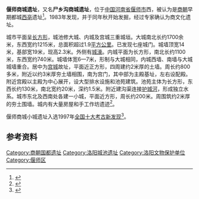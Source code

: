 {{文物保护单位
| 级别 = 全国
| 名称 = 尸乡沟商城遗址
| 图片 = 
| 编号 = 3-198
| 分类 = 古遗址
| 时代 = [[商朝|商]]
| 所在 = [[河南省|河南省]][[偃师市|偃师市]]
| 登录 = 1988年
| Cat = 河南全国重点文物保护单位
}}
'''偃师商城遗址'''，又名'''尸乡沟商城遗址'''，位于[[中華人民共和國|中国]][[河南省|河南省]][[偃师市|偃师市]]西，被认为是[[商朝|商朝]]早期都城[[西亳|西亳]]遗址<ref>{{cite web|author=考古|title=1983年秋季河南偃师商城发掘简报|url=http://www.cnki.net/KCMS/detail/detail.aspx?QueryID=4&CurRec=2&recid=&filename=KAGU198410002&dbname=CJFD7984&dbcode=CJFQ&pr=&urlid=&yx=&v=MDk2NDY2ZmIrZHRGeUhrVkwvTUxpek1lN0t4RnRYTnI0OUZab1I4ZVgxTHV4WVM3RGgxVDNxVHJXTTFGckNVUkw=|accessdate=1984年10期|archive-date=2021-07-21|archive-url=https://web.archive.org/web/20210721020721/https://www.cnki.net/KCMS/detail/detail.aspx?QueryID=4&CurRec=2&recid=&filename=KAGU198410002&dbname=CJFD7984&dbcode=CJFQ&pr=&urlid=&yx=&v=MDk2NDY2ZmIrZHRGeUhrVkwvTUxpek1lN0t4RnRYTnI0OUZab1I4ZVgxTHV4WVM3RGgxVDNxVHJXTTFGckNVUkw=}}</ref>。1983年发现，并于同年秋开始发掘，经过专家确认为商文化遗址。

城市平面呈[[长方形|长方形]]，城池修大城、内城及宫城三重城垣。大城南北长约1700余米，东西宽约1215米，总面积超过1.9[[平方公里|平方公里]]。已发现七座城门。城墙顶宽14米，基部宽19米，现高2.3米。外侧有[[城濠|城濠]]。内城平面为长方形，南北长约1100米，东西宽约740米。城墙体宽6—7米，形制与大城相同，内城西墙、南墙与大城城墙重合。居中为[[宫城|宫城]]故址，平面近正方形，四周建约2米厚的土墙。周长约800多米，附近以约3米厚夯土墙相围，南为宫门，其中部为主殿基址，左右设配殿。附近宫殿以主殿为中心展开，设大型排水设施和池苑建筑。池苑主体为长方形，东西长约130米，南北宽约20米，深约1.5米。附近建沟渠连接[[护城河|护城河]]，形成独立水系。城市东北及西南处各建一小城，平面近方形，周长约200米。周围筑约2米厚的夯土围墙。城内有大量房屋和手工作坊遗迹<ref>{{cite web|author=考古|title=关于偃师尸乡沟商城的年代和性质|url=http://www.cnki.net/KCMS/detail/detail.aspx?QueryID=0&CurRec=1&recid=&filename=KAGU198603007&dbname=CJFD8589&dbcode=CJFQ&pr=&urlid=&yx=&v=MDYxMjBMaXpNZTdLeEZ0Zk1ySTlGWTRSOGVYMUx1eFlTN0RoMVQzcVRyV00xRnJDVVJMNmZiK2R0RnlIa1VyclA=|accessdate=1986年03期|archive-date=2021-01-02|archive-url=https://web.archive.org/web/20210102091244/https://www.cnki.net/KCMS/detail/detail.aspx?QueryID=0&CurRec=1&recid=&filename=KAGU198603007&dbname=CJFD8589&dbcode=CJFQ&pr=&urlid=&yx=&v=MDYxMjBMaXpNZTdLeEZ0Zk1ySTlGWTRSOGVYMUx1eFlTN0RoMVQzcVRyV00xRnJDVVJMNmZiK2R0RnlIa1VyclA%3D}}</ref>。

偃师商城小城遗址入选1997年[[全国十大考古新发现|全国十大考古新发现]]<ref>{{Cite web |url=http://www.arthenan.com/wenbo/kaogu/701.html |title=河南偃师商城小城遗址（1997年全国十大重要考古） |access-date=2010-10-06 |archive-date=2021-07-21 |archive-url=https://web.archive.org/web/20210721011322/http://www.arthenan.com/wenbo/kaogu/701.html }}</ref>。

== 参考资料 ==
{{reflist}}

{{洛阳旅游资源}}
{{河南全国重点文物保护单位}}
{{中华人民共和国国家考古遗址公园}}
{{Neolithic cultures of China}}

[[Category:商朝国都遗址|Category:商朝国都遗址]]
[[Category:洛阳城池遗址|Category:洛阳城池遗址]]
[[Category:洛阳文物保护单位|Category:洛阳文物保护单位]]
[[Category:偃师区|Category:偃师区]]